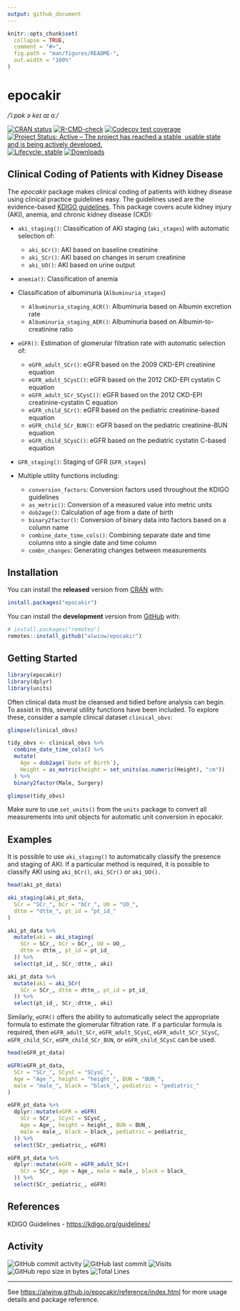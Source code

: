 ```yaml
---
output: github_document
---
```


<!-- README.md is generated from README.Rmd. Please edit that file -->

```r
knitr::opts_chunk$set(
  collapse = TRUE,
  comment = "#>",
  fig.path = "man/figures/README-",
  out.width = "100%"
)
```

# epocakir

*/ˈiːpɒk ə keɪ aɪ ɑː/*

<!-- badges: start -->

[![CRAN status](https://www.r-pkg.org/badges/version/epocakir)](https://cran.r-project.org/package=epocakir)
[![R-CMD-check](https://github.com/alwinw/epocakir/actions/workflows/R-CMD-check.yaml/badge.svg)](https://github.com/alwinw/epocakir/actions/workflows/R-CMD-check.yaml)
[![Codecov test coverage](https://codecov.io/gh/alwinw/epocakir/graph/badge.svg)](https://app.codecov.io/gh/alwinw/epocakir)
[![Project Status: Active – The project has reached a stable, usable state and is being actively developed.](https://www.repostatus.org/badges/latest/active.svg)](https://www.repostatus.org/)
[![Lifecycle: stable](https://img.shields.io/badge/lifecycle-stable-brightgreen.svg)](https://lifecycle.r-lib.org/articles/stages.html#stable)
[![Downloads](https://cranlogs.r-pkg.org/badges/epocakir)](https://cran.r-project.org/package=epocakir)
<!-- badges: end -->

## Clinical Coding of Patients with Kidney Disease

The *epocakir* package makes clinical coding of patients with kidney disease using clinical practice guidelines easy.
The guidelines used are the evidence-based [KDIGO guidelines](https://kdigo.org/guidelines/).
This package covers acute kidney injury (AKI), anemia, and chronic kidney disease (CKD):

- `aki_staging()`: Classification of AKI staging (`aki_stages`) with automatic selection of:

  - `aki_bCr()`: AKI based on baseline creatinine
  - `aki_SCr()`: AKI based on changes in serum creatinine
  - `aki_UO()`: AKI based on urine output

- `anemia()`: Classification of anemia

- Classification of albuminuria (`Albuminuria_stages`)

  - `Albuminuria_staging_ACR()`: Albuminuria based on Albumin excretion rate
  - `Albuminuria_staging_AER()`: Albuminuria based on Albumin-to-creatinine ratio

- `eGFR()`: Estimation of glomerular filtration rate with automatic selection of:

  - `eGFR_adult_SCr()`: eGFR based on the 2009 CKD-EPI creatinine equation
  - `eGFR_adult_SCysC()`: eGFR based on the 2012 CKD-EPI cystatin C equation
  - `eGFR_adult_SCr_SCysC()`: eGFR based on the 2012 CKD-EPI creatinine-cystatin C equation
  - `eGFR_child_SCr()`: eGFR based on the pediatric creatinine-based equation
  - `eGFR_child_SCr_BUN()`: eGFR based on the pediatric creatinine-BUN equation
  - `eGFR_child_SCysC()`: eGFR based on the pediatric cystatin C-based equation

- `GFR_staging()`: Staging of GFR (`GFR_stages`)

- Multiple utility functions including:

  - `conversion_factors`: Conversion factors used throughout the KDIGO guidelines
  - `as_metric()`: Conversion of a measured value into metric units
  - `dob2age()`: Calculation of age from a date of birth
  - `binary2factor()`: Conversion of binary data into factors based on a column name
  - `combine_date_time_cols()`: Combining separate date and time columns into a single date and time column
  - `combn_changes`: Generating changes between measurements


## Installation

You can install the **released** version from [CRAN](https://cran.r-project.org/package=epocakir) with:

```r
install.packages("epocakir")
```

You can install the **development** version from [GitHub](https://github.com/alwinw/epocakir) with:

```r
# install.packages("remotes")
remotes::install_github("alwinw/epocakir")
```

## Getting Started

```r
library(epocakir)
library(dplyr)
library(units)
```

Often clinical data must be cleansed and tidied before analysis can begin.
To assist in this, several utility functions have been included.
To explore these, consider a sample clinical dataset `clinical_obvs`:

```r
glimpse(clinical_obvs)

tidy_obvs <- clinical_obvs %>%
  combine_date_time_cols() %>%
  mutate(
    Age = dob2age(`Date of Birth`),
    Height = as_metric(height = set_units(as.numeric(Height), "cm"))
  ) %>%
  binary2factor(Male, Surgery)

glimpse(tidy_obvs)
```

Make sure to use `set_units()` from the `units` package to convert all measurements into unit objects for automatic unit conversion in epocakir.

## Examples

It is possible to use `aki_staging()` to automatically classify the presence and staging of AKI.
If a particular method is required, it is possible to classify AKI using `aki_bCr()`, `aki_SCr()` or `aki_UO().`

```r
head(aki_pt_data)

aki_staging(aki_pt_data,
  SCr = "SCr_", bCr = "bCr_", UO = "UO_",
  dttm = "dttm_", pt_id = "pt_id_"
)

aki_pt_data %>%
  mutate(aki = aki_staging(
    SCr = SCr_, bCr = bCr_, UO = UO_,
    dttm = dttm_, pt_id = pt_id_
  )) %>%
  select(pt_id_, SCr_:dttm_, aki)

aki_pt_data %>%
  mutate(aki = aki_SCr(
    SCr = SCr_, dttm = dttm_, pt_id = pt_id_
  )) %>%
  select(pt_id_, SCr_:dttm_, aki)
```


Similarly, `eGFR()` offers the ability to automatically select the appropriate formula to estimate the glomerular filtration rate.
If a particular formula is required, then `eGFR_adult_SCr`, `eGFR_adult_SCysC`, `eGFR_adult_SCr_SCysC`, `eGFR_child_SCr`, `eGFR_child_SCr_BUN`, or `eGFR_child_SCysC` can be used.

```r
head(eGFR_pt_data)

eGFR(eGFR_pt_data,
  SCr = "SCr_", SCysC = "SCysC_",
  Age = "Age_", height = "height_", BUN = "BUN_",
  male = "male_", black = "black_", pediatric = "pediatric_"
)

eGFR_pt_data %>%
  dplyr::mutate(eGFR = eGFR(
    SCr = SCr_, SCysC = SCysC_,
    Age = Age_, height = height_, BUN = BUN_,
    male = male_, black = black_, pediatric = pediatric_
  )) %>%
  select(SCr_:pediatric_, eGFR)

eGFR_pt_data %>%
  dplyr::mutate(eGFR = eGFR_adult_SCr(
    SCr = SCr_, Age = Age_, male = male_, black = black_
  )) %>%
  select(SCr_:pediatric_, eGFR)
```

## References

KDIGO Guidelines - <https://kdigo.org/guidelines/>

## Activity

![GitHub commit activity](https://img.shields.io/github/commit-activity/m/alwinw/epocakir)
![GitHub last commit](https://img.shields.io/github/last-commit/alwinw/epocakir)
![Visits](https://badges.pufler.dev/visits/alwinw/epocakir?&label=visits)
![GitHub repo size in bytes](https://img.shields.io/github/repo-size/alwinw/epocakir)
![Total Lines](https://img.shields.io/tokei/lines/github/alwinw/epocakir)

----

See <https://alwinw.github.io/epocakir/reference/index.html> for more usage details and package reference.

